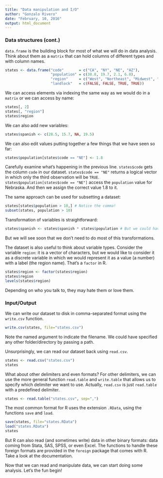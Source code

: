 ```yaml
--- 
title: "Data manipulation and I/O"
author: "Gonzalo Rivero"
date: "February, 10, 2016"
output:	html_document
---
```


### Data structures (cont.)

`data.frame` is the building block for most of what we will do in data analysis. Think about them as a `matrix` that can hold columns of different types and with column names.

```r
states <- data.frame("code"       = c("CA", "NY", "NE", "AZ"), 
                     "population" = c(38.8, 19.7, 2.1, 6.8), 
                     "region"     = c("West", "Northeast", "Midwest", "West"), 
                     "landlock"   = c(FALSE, FALSE, TRUE, TRUE))
```

We can access elements via indexing the same way as we would do in a `matrix` or we can access by name:
```r
states[, 2] 
states[, "region"]
states$region
```

We can also add new variables:

```r
states$spanish <- c(28.5, 15.7, NA, 19.5)
```

We can also edit values putting together a few things that we have seen so far:

```r
states$population[states$code == "NE"] <- 1.8
```

Carefully examine what's happening in the previous line. `states$code` gets the column `code` in our dataset. `states$code == "NE"` returns a logical vector in which only the third observation will be `TRUE`. `states$population[states$code == "NE"]` access the `population` value for Nebraska. And then we assign the correct value 1.8 to it.

The same approach can be used for subsetting a dataset:
```r
states[states$population > 10,] # Notice the comma!
subset(states, population > 10)
```

Transformation of variables is straightforward:
```r
states$spanish <- states$spanish * states$population # But we could have used a new variable
```

But we will see soon that we don't need to do most of this transformations.

The dataset is also useful to think about variable types. Consider the variable `region`: it is a vector of characters, but we would like to consider it as a discrete variable in which we would represent it as a value (a number) with a label (the region name). That's a `factor` in R.

```r
states$region <- factor(states$region)
states$region
levels(states$region)
```

Depending on who you talk to, they may hate them or love them. 

### Input/Output

We can write our dataset to disk in comma-separated format using the `write.csv` function. 

```r
write.csv(states, file="states.csv")
```
Note the named argument to indicate the filename. We could have specified any other folder/directory by passing a path.

Unsurprisingly, we can read our dataset back using `read.csv`.
```r
states <- read.csv("states.csv")
states
```

What about other delimiters and even formats? For other delimiters, we can use the more general function `read.table` and `write.table` that allows us to specify which delimiter we want to use. Actually, `read.csv` is just `read.table` with a predefined delimiter.

```r
states <- read.table("states.csv", sep=",")
```

The most common format for R uses the extension `.RData`, using the functions `save` and `load`.

```r
save(states, file="states.RData")
load("states.RData")
states
```

But R can also read (and sometimes write) data in other binary formats: data coming from Stata, SAS, SPSS, or even Excel. The functions to handle these foreign formats are provided in the `foreign` package that comes with R. Take a look at the documentation.

Now that we can read and manipulate data, we can start doing some analysis. Let's the fun begin!